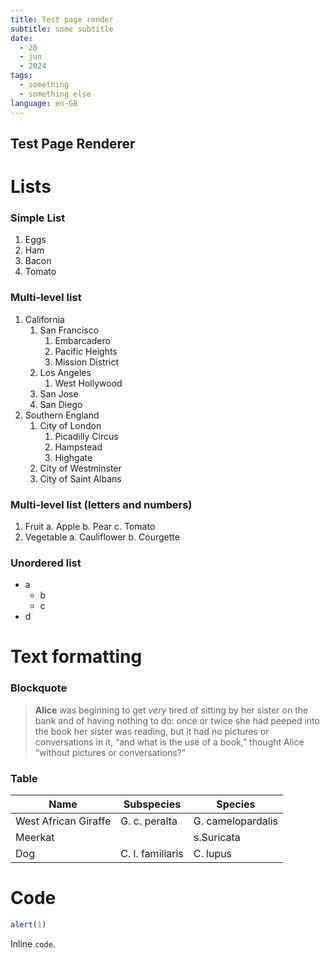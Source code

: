 ```yaml
---
title: Test page render
subtitle: some subtitle
date:
  - 20
  - jun
  - 2024
tags:
  - something
  - something else
language: en-GB
---
```


Test Page Renderer
-------------------------------------------------------------------------------

Lists
===============================================================================

### Simple List ###############################################################

1. Eggs
2. Ham
3. Bacon
4. Tomato

### Multi-level list ##########################################################

1. California
	1. San Francisco
		1. Embarcadero
		2. Pacific Heights
		3. Mission District
	2. Los Angeles
		1. West Hollywood
	3. San Jose
	4. San Diego
2. Southern England
	1. City of London
		1. Picadilly Circus
		2. Hampstead
		3. Highgate
	2. City of Westminster
	3. City of Saint Albans


### Multi-level list (letters and numbers) ####################################

1. Fruit
	a. Apple
	b. Pear
	c. Tomato
2. Vegetable
	a. Cauliflower
	b. Courgette

### Unordered list

 - a
	- b
	- c
 - d

Text formatting
===============================================================================

### Blockquote

> **Alice** was beginning to get *very* tired of sitting by her sister on the
> bank and of having nothing to do: once or twice she had peeped into the book
> her sister was reading, but it had no pictures or conversations in it, “and
> what is the use of a book,” thought Alice “without pictures or
> conversations?”

### Table


|Name                |Subspecies       |Species           |
|--------------------|-----------------|------------------|
|West African Giraffe| G. c. peralta   | G. camelopardalis|
|Meerkat             |                 | s.Suricata       |
|Dog                 | C. l. familiaris| C. lupus         |


Code
====

```javascript
alert(1)
```

Inline `code`.







